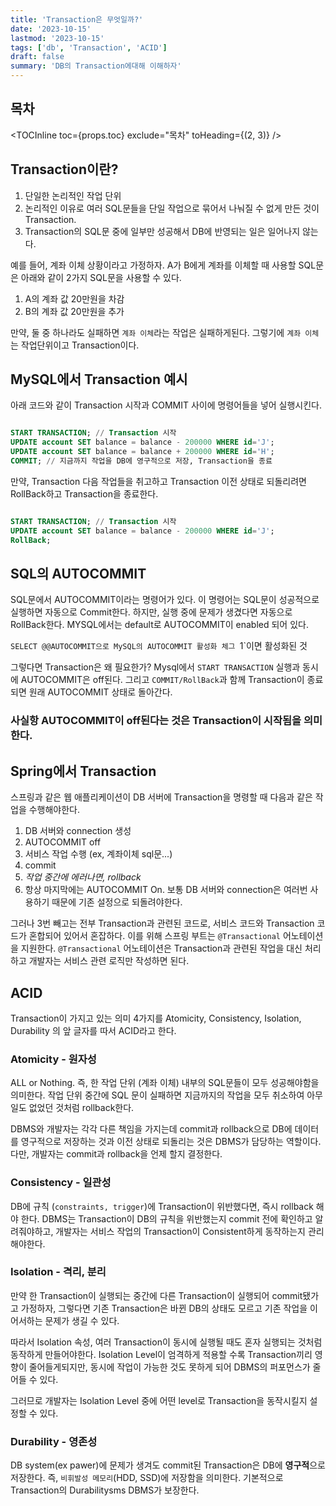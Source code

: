 ```yaml
---
title: 'Transaction은 무엇일까?'
date: '2023-10-15'
lastmod: '2023-10-15'
tags: ['db', 'Transaction', 'ACID']
draft: false
summary: 'DB의 Transaction에대해 이해하자'
---
```


## 목차

<TOCInline toc={props.toc} exclude="목차" toHeading={(2, 3)} />

## Transaction이란?

1. 단일한 논리적인 작업 단위
2. 논리적인 이유로 여러 SQL문들을 단일 작업으로 묶어서 나눠질 수 없게 만든 것이 Transaction.
3. Transaction의 SQL문 중에 일부만 성공해서 DB에 반영되는 일은 일어나지 않는다.

예를 들어, 계좌 이체 상황이라고 가정하자. A가 B에게 계좌를 이체할 때 사용할 SQL문은 아래와 같이 2가지 SQL문을 사용할 수 있다.

1. A의 계좌 값 20만원을 차감
2. B의 계좌 값 20만원을 추가

만약, 둘 중 하나라도 실패하면 `계좌 이체`라는 작업은 실패하게된다. 그렇기에 `계좌 이체`는 작업단위이고 Transaction이다.

## MySQL에서 Transaction 예시

아래 코드와 같이 Transaction 시작과 COMMIT 사이에 명령어들을 넣어 실행시킨다.

```mysql:Transaction.sql

START TRANSACTION; // Transaction 시작
UPDATE account SET balance = balance - 200000 WHERE id='J';
UPDATE account SET balance = balance + 200000 WHERE id='H';
COMMIT; // 지금까지 작업을 DB에 영구적으로 저장, Transaction을 종료
```

만약, Transaction 다음 작업들을 취고하고 Transaction 이전 상태로 되돌리려면 RollBack하고 Transaction을 종료한다.

```mysql:RollBack.sql

START TRANSACTION; // Transaction 시작
UPDATE account SET balance = balance - 200000 WHERE id='J';
RollBack;
```

## SQL의 AUTOCOMMIT

SQL문에서 AUTOCOMMIT이라는 명령어가 있다. 이 명령어는 SQL문이 성공적으로 실행하면 자동으로 Commit한다. 하지만, 실행 중에 문제가 생겼다면 자동으로 RollBack한다. MYSQL에서는 default로 AUTOCOMMIT이 enabled 되어 있다.

`SELECT @@AUTOCOMMIT으로 MySQL의 AUTOCOMMIT 활성화 체그 `1`이면 활성화된 것

그렇다면 Transaction은 왜 필요한가? Mysql에서 `START TRANSACTION` 실행과 동시에 AUTOCOMMIT은 off된다. 그리고 `COMMIT/RollBack`과 함께 Transaction이 종료되면 원래 AUTOCOMMIT 상태로 돌아간다.

### 사실항 AUTOCOMMIT이 off된다는 것은 Transaction이 시작됨을 의미한다.

## Spring에서 Transaction

스프링과 같은 웹 애플리케이션이 DB 서버에 Transaction을 명령할 때 다음과 같은 작업을 수행해야한다.

1. DB 서버와 connection 생성
2. AUTOCOMMIT off
3. 서비스 작업 수행 (ex, 계좌이체 sql문...)
4. commit
5. _작업 중간에 에러나면, rollback_
6. 항상 마지막에는 AUTOCOMMIT On. 보통 DB 서버와 connection은 여러번 사용하기 때문에 기존 설정으로 되돌려야한다.

그러나 3번 빼고는 전부 Transaction과 관련된 코드로, 서비스 코드와 Transaction 코드가 혼합되어 있어서 혼잡하다. 이를 위해 스프링 부트는 `@Transactional` 어노테이션을 지원한다. `@Transactional` 어노테이션은 Transaction과 관련된 작업을 대신 처리하고 개발자는 서비스 관련 로직만 작성하면 된다.

## ACID

Transaction이 가지고 있는 의미 4가지를 Atomicity, Consistency, Isolation, Durability
의 앞 글자를 따서 ACID라고 한다.

### Atomicity - 원자성

ALL or Nothing. 즉, 한 작업 단위 (계좌 이체) 내부의 SQL문들이 모두 성공해야함을 의미한다. 작업 단위 중간에 SQL 문이 실패하면 지금까지의 작업을 모두 취소하여 아무 일도 없었던 것처럼 rollback한다.

DBMS와 개발자는 각각 다른 책임을 가지는데 commit과 rollback으로 DB에 데이터를 영구적으로 저장하는 것과 이전 상태로 되돌리는 것은 DBMS가 담당하는 역할이다. 다만, 개발자는 commit과 rollback을 언제 할지 결정한다.

### Consistency - 일관성

DB에 규칙 (`constraints, trigger`)에 Transaction이 위반했다면, 즉시 rollback 해야 한다.
DBMS는 Transaction이 DB의 규칙을 위반했는지 commit 전에 확인하고 알려줘야하고, 개발자는 서비스 작업의 Transaction이 Consistent하게 동작하는지 관리해야한다.

### Isolation - 격리, 분리

만약 한 Transaction이 실행되는 중간에 다른 Transaction이 실행되어 commit됐가고 가정하자, 그렇다면 기존 Transaction은 바뀐 DB의 상태도 모르고 기존 작업을 이어서하는 문제가 생길 수 있다.

따라서 Isolation 속성, 여러 Transaction이 동시에 실행될 때도 혼자 실행되는 것처럼 동작하게 만들어야한다.
Isolation Level이 엄격하게 적용할 수록 Transaction끼리 영향이 줄어들게되지만, 동시에 작업이 가능한 것도 못하게 되어 DBMS의 퍼포먼스가 줄어들 수 있다.

그러므로 개발자는 Isolation Level 중에 어떤 level로 Transaction을 동작시킬지 설정할 수 있다.

### Durability - 영존성

DB system(ex pawer)에 문제가 생겨도 commit된 Transaction은 DB에 **영구적**으로 저장한다. 즉, `비휘발성 메모리`(HDD, SSD)에 저장함을 의미한다.
기본적으로 Transaction의 Durabilitysms DBMS가 보장한다.
